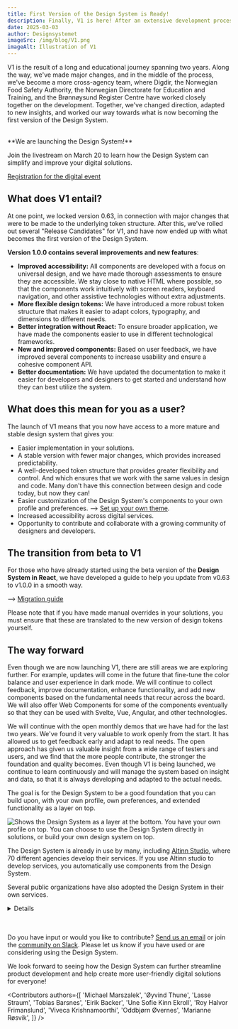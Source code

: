 ```yaml
---
title: First Version of the Design System is Ready!
description: Finally, V1 is here! After an extensive development process and close collaboration with several public entities, we are now launching the first stable version of the Design System!
date: 2025-03-03
author: Designsystemet
imageSrc: /img/blog/V1.png
imageAlt: Illustration of V1
---
```


V1 is the result of a long and educational journey spanning two years. Along the way, we've made major changes, and in the middle of the process, we've become a more cross-agency team, where Digdir, the Norwegian Food Safety Authority, the Norwegian Directorate for Education and Training, and the Brønnøysund Register Centre have worked closely together on the development. Together, we've changed direction, adapted to new insights, and worked our way towards what is now becoming the first version of the Design System.

<br/>

<Card data-color='brand3' data-variant="tinted">
**We are launching the Design System!** 

Join the livestream on March 20 to learn how the Design System can simplify and improve your digital solutions.

[Registration for the digital event](https://event.checkin.no/110475/apen-lansering-av-designsystemet)
</Card>

## What does V1 entail?

At one point, we locked version 0.63, in connection with major changes that were to be made to the underlying token structure. After this, we've rolled out several "Release Candidates" for V1, and have now ended up with what becomes the first version of the Design System.

**Version 1.0.0 contains several improvements and new features**:

- **Improved accessibility:** All components are developed with a focus on universal design, and we have made thorough assessments to ensure they are accessible. We stay close to native HTML where possible, so that the components work intuitively with screen readers, keyboard navigation, and other assistive technologies without extra adjustments.
- **More flexible design tokens:** We have introduced a more robust token structure that makes it easier to adapt colors, typography, and dimensions to different needs.
- **Better integration without React:** To ensure broader application, we have made the components easier to use in different technological frameworks.
- **New and improved components:** Based on user feedback, we have improved several components to increase usability and ensure a cohesive component API.
- **Better documentation:** We have updated the documentation to make it easier for developers and designers to get started and understand how they can best utilize the system.

## What does this mean for you as a user?

The launch of V1 means that you now have access to a more mature and stable design system that gives you:

- Easier implementation in your solutions.
- A stable version with fewer major changes, which provides increased predictability.
- A well-developed token structure that provides greater flexibility and control. And which ensures that we work with the same values in design and code. Many don't have this connection between design and code today, but now they can!
- Easier customization of the Design System's components to your own profile and preferences. --> [Set up your own theme](/en/fundamentals/for-designers/custom-theme).
- Increased accessibility across digital services.
- Opportunity to contribute and collaborate with a growing community of designers and developers.

## The transition from beta to V1
For those who have already started using the beta version of the **Design System in React**, we have developed a guide to help you update from v0.63 to v1.0.0 in a smooth way.

--> [Migration guide](https://github.com/digdir/designsystemet/blob/next/packages/react/MIGRATION.md)

Please note that if you have made manual overrides in your solutions, you must ensure that these are translated to the new version of design tokens yourself.

## The way forward
Even though we are now launching V1, there are still areas we are exploring further. For example, updates will come in the future that fine-tune the color balance and user experience in dark mode. We will continue to collect feedback, improve documentation, enhance functionality, and add new components based on the fundamental needs that recur across the board. We will also offer Web Components for some of the components eventually so that they can be used with Svelte, Vue, Angular, and other technologies.

We will continue with the open monthly demos that we have had for the last two years. We've found it very valuable to work openly from the start. It has allowed us to get feedback early and adapt to real needs. The open approach has given us valuable insight from a wide range of testers and users, and we find that the more people contribute, the stronger the foundation and quality becomes. Even though V1 is being launched, we continue to learn continuously and will manage the system based on insight and data, so that it is always developing and adapted to the actual needs.

The goal is for the Design System to be a good foundation that you can build upon, with your own profile, own preferences, and extended functionality as a layer on top.

<Image
  src='/img/lagvis-bruk.png'
  alt='Shows the Design System as a layer at the bottom. You have your own profile on top. You can choose to use the Design System directly in solutions, or build your own design system on top.'
  boxShadow={false}
  caption='Some choose to build their own design system on top of the Design System, while others use it directly in solutions.'
/>


The Design System is already in use by many, including [Altinn Studio](https://altinn.studio/), where 70 different agencies develop their services. If you use Altinn studio to develop services, you automatically use components from the Design System.

Several public organizations have also adopted the Design System in their own services.

<Card data-color='neutral'>
  <Details>
    <DetailsSummary>Examples of use</DetailsSummary>
    <DetailsContent>
    - [The Norwegian Food Safety Authority](https://www.mattilsynet.no/) builds its design system on top of the Design System.
- [The Norwegian Directorate for Education and Training](https://www.udir.no/) builds its design system on top of the Design System.
- [The Brønnøysund Register Centre](https://www.brreg.no/) has adopted the Design System on [Business Information](https://virksomhet.brreg.no/no/oppslag/enheter) and [Support Register](https://stotte.brreg.no/no/oppslag/stoettetildeling), among others.
- [Data.norge.no](https://data.norge.no) uses tokens, components, and patterns from the Design System.
- [The Norwegian Customs](https://www.toll.no/) has adopted the Design System on their websites.
- [KS Digital](https://ksdigital.no/) has adopted the Design System on [ledsagerbevis.no](https://ledsagerbevis.no/), among others.
- [The Norwegian Labour Inspection Authority](https://www.arbeidstilsynet.no/) has adopted the Design System on their websites.
- [Help page for shared solutions](https://eid.difi.no/no) uses tokens and components from the Design System.
- [Digdir.no](https://www.digdir.no/), [UU-tilsynet](https://www.uutilsynet.no/), [UU-status](https://uustatus.no/), [the collaboration portal](https://samarbeid.digdir.no/) use tokens from the Design System.

<br/>
    </DetailsContent>
  </Details>
</Card>

<br/>
<br/>

Do you have input or would you like to contribute? [Send us an email](mailto:designsystem@digdir.no) or join the [community on Slack](http://designsystemet.no/slack). Please let us know if you have used or are considering using the Design System.

We look forward to seeing how the Design System can further streamline product development and help create more user-friendly digital solutions for everyone!




<Contributors
  authors={[
    'Michael Marszalek',
    'Øyvind Thune',
    'Lasse Straum',
    'Tobias Barsnes',
    'Eirik Backer',
    'Une Sofie Kinn Ekroll',
    'Roy Halvor Frimanslund',
    'Viveca Krishnamoorthi',
    'Oddbjørn Øvernes',
    'Marianne Røsvik',
  ]}
/>
